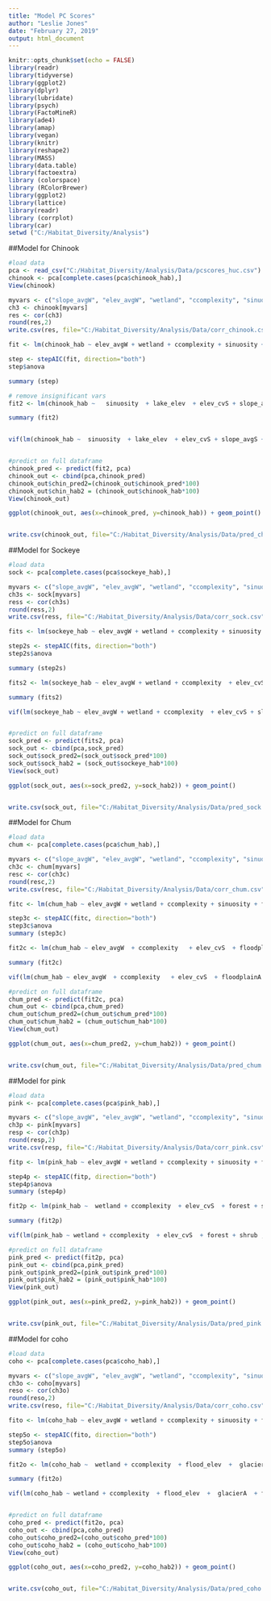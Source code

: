 ```yaml
---
title: "Model PC Scores"
author: "Leslie Jones"
date: "February 27, 2019"
output: html_document
---
```


```r
knitr::opts_chunk$set(echo = FALSE)
library(readr)
library(tidyverse)
library(ggplot2)
library(dplyr)
library(lubridate)
library(psych)
library(FactoMineR)
library(ade4)
library(amap)
library(vegan)
library(knitr)
library(reshape2)
library(MASS)
library(data.table)
library(factoextra)
library (colorspace)
library (RColorBrewer)
library(ggplot2)
library(lattice)
library(readr)
library (corrplot)
library(car)
setwd ("C:/Habitat_Diversity/Analysis")

```


##Model for Chinook

```r
#load data
pca <- read_csv("C:/Habitat_Diversity/Analysis/Data/pcscores_huc.csv")
chinook <- pca[complete.cases(pca$chinook_hab),]
View(chinook)

myvars <- c("slope_avgW", "elev_avgW", "wetland", "ccomplexity", "sinuosity", "flood_elev", "lake_elev", "elev_avgS", "elev_cvS", "slope_avgS", "slope_cvS", "slope_cvW", "glacierA", "floodplainA", "lakeD", "forest", "shrub")
ch3 <- chinook[myvars] 
res <- cor(ch3)
round(res,2)
write.csv(res, file="C:/Habitat_Diversity/Analysis/Data/corr_chinook.csv")

fit <- lm(chinook_hab ~ elev_avgW + wetland + ccomplexity + sinuosity + flood_elev + lake_elev  + elev_cvS + slope_avgS +  glacierA + floodplainA + lakeD + forest + shrub , data = chinook)

step <- stepAIC(fit, direction="both")
step$anova

summary (step)

# remove insignificant vars
fit2 <- lm(chinook_hab ~   sinuosity  + lake_elev  + elev_cvS + slope_avgS + forest + shrub, data = chinook)

summary (fit2)


vif(lm(chinook_hab ~  sinuosity  + lake_elev  + elev_cvS + slope_avgS + forest + shrub , data = chinook))


#predict on full dataframe
chinook_pred <- predict(fit2, pca)
chinook_out <- cbind(pca,chinook_pred) 
chinook_out$chin_pred2=(chinook_out$chinook_pred*100)
chinook_out$chin_hab2 = (chinook_out$chinook_hab*100)
View(chinook_out)

ggplot(chinook_out, aes(x=chinook_pred, y=chinook_hab)) + geom_point()


write.csv(chinook_out, file="C:/Habitat_Diversity/Analysis/Data/pred_chinook.csv")
```
##Model for Sockeye

```r
#load data
sock <- pca[complete.cases(pca$sockeye_hab),]

myvars <- c("slope_avgW", "elev_avgW", "wetland", "ccomplexity", "sinuosity", "flood_elev", "lake_elev", "elev_avgS", "elev_cvS", "slope_avgS", "slope_cvS", "slope_cvW", "glacierA", "floodplainA", "lakeD", "forest", "shrub")
ch3s <- sock[myvars] 
ress <- cor(ch3s)
round(ress,2)
write.csv(ress, file="C:/Habitat_Diversity/Analysis/Data/corr_sock.csv")

fits <- lm(sockeye_hab ~ elev_avgW + wetland + ccomplexity + sinuosity + flood_elev + lake_elev  + elev_cvS + slope_avgS +  glacierA + floodplainA + lakeD + forest + shrub , data = sock)

step2s <- stepAIC(fits, direction="both")
step2s$anova

summary (step2s)

fits2 <- lm(sockeye_hab ~ elev_avgW + wetland + ccomplexity  + elev_cvS + slope_avgS  + lakeD + forest + shrub , data = sock)

summary (fits2)

vif(lm(sockeye_hab ~ elev_avgW + wetland + ccomplexity  + elev_cvS + slope_avgS  + lakeD + forest + shrub, data = sock))


#predict on full dataframe
sock_pred <- predict(fits2, pca)
sock_out <- cbind(pca,sock_pred) 
sock_out$sock_pred2=(sock_out$sock_pred*100)
sock_out$sock_hab2 = (sock_out$sockeye_hab*100)
View(sock_out)

ggplot(sock_out, aes(x=sock_pred2, y=sock_hab2)) + geom_point()


write.csv(sock_out, file="C:/Habitat_Diversity/Analysis/Data/pred_sock.csv")
```

##Model for Chum

```r
#load data
chum <- pca[complete.cases(pca$chum_hab),]

myvars <- c("slope_avgW", "elev_avgW", "wetland", "ccomplexity", "sinuosity", "flood_elev", "lake_elev", "elev_avgS", "elev_cvS", "slope_avgS", "slope_cvS", "slope_cvW", "glacierA", "floodplainA", "lakeD", "forest", "shrub")
ch3c <- chum[myvars] 
resc <- cor(ch3c)
round(resc,2)
write.csv(resc, file="C:/Habitat_Diversity/Analysis/Data/corr_chum.csv")

fitc <- lm(chum_hab ~ elev_avgW + wetland + ccomplexity + sinuosity + flood_elev + lake_elev  + elev_cvS + slope_avgS +  glacierA + floodplainA + lakeD + forest + shrub, data = chum)

step3c <- stepAIC(fitc, direction="both")
step3c$anova
summary (step3c)

fit2c <- lm(chum_hab ~ elev_avgW  + ccomplexity   + elev_cvS  + floodplainA  + forest + shrub, data = chum)

summary (fit2c)

vif(lm(chum_hab ~ elev_avgW  + ccomplexity   + elev_cvS  + floodplainA  + forest + shrub , data = chum))

#predict on full dataframe
chum_pred <- predict(fit2c, pca)
chum_out <- cbind(pca,chum_pred) 
chum_out$chum_pred2=(chum_out$chum_pred*100)
chum_out$chum_hab2 = (chum_out$chum_hab*100)
View(chum_out)

ggplot(chum_out, aes(x=chum_pred2, y=chum_hab2)) + geom_point()


write.csv(chum_out, file="C:/Habitat_Diversity/Analysis/Data/pred_chum.csv")
```

##Model for pink

```r
#load data
pink <- pca[complete.cases(pca$pink_hab),]

myvars <- c("slope_avgW", "elev_avgW", "wetland", "ccomplexity", "sinuosity", "flood_elev", "lake_elev", "elev_avgS", "elev_cvS", "slope_avgS", "slope_cvS", "slope_cvW", "glacierA", "floodplainA", "lakeD", "forest", "shrub")
ch3p <- pink[myvars] 
resp <- cor(ch3p)
round(resp,2)
write.csv(resp, file="C:/Habitat_Diversity/Analysis/Data/corr_pink.csv")

fitp <- lm(pink_hab ~ elev_avgW + wetland + ccomplexity + sinuosity + flood_elev + lake_elev  + elev_cvS + slope_avgS +  glacierA + floodplainA + lakeD + forest + shrub, data = pink)

step4p <- stepAIC(fitp, direction="both")
step4p$anova
summary (step4p)

fit2p <- lm(pink_hab ~  wetland + ccomplexity  + elev_cvS  + forest + shrub, data = pink)

summary (fit2p)

vif(lm(pink_hab ~ wetland + ccomplexity  + elev_cvS  + forest + shrub , data = pink))

#predict on full dataframe
pink_pred <- predict(fit2p, pca)
pink_out <- cbind(pca,pink_pred) 
pink_out$pink_pred2=(pink_out$pink_pred*100)
pink_out$pink_hab2 = (pink_out$pink_hab*100)
View(pink_out)

ggplot(pink_out, aes(x=pink_pred2, y=pink_hab2)) + geom_point()


write.csv(pink_out, file="C:/Habitat_Diversity/Analysis/Data/pred_pink.csv")
```

##Model for coho

```r
#load data
coho <- pca[complete.cases(pca$coho_hab),]

myvars <- c("slope_avgW", "elev_avgW", "wetland", "ccomplexity", "sinuosity", "flood_elev", "lake_elev", "elev_avgS", "elev_cvS", "slope_avgS", "slope_cvS", "slope_cvW", "glacierA", "floodplainA", "lakeD", "forest", "shrub")
ch3o <- coho[myvars] 
reso <- cor(ch3o)
round(reso,2)
write.csv(reso, file="C:/Habitat_Diversity/Analysis/Data/corr_coho.csv")

fito <- lm(coho_hab ~ elev_avgW + wetland + ccomplexity + sinuosity + flood_elev + lake_elev  + elev_cvS + slope_avgS +  glacierA + floodplainA + lakeD + forest + shrub, data = coho)

step5o <- stepAIC(fito, direction="both")
step5o$anova
summary (step5o)

fit2o <- lm(coho_hab ~  wetland + ccomplexity  + flood_elev  +  glacierA  + forest + shrub, data = coho)

summary (fit2o)

vif(lm(coho_hab ~ wetland + ccomplexity  + flood_elev  +  glacierA  + forest + shrub , data = coho))


#predict on full dataframe
coho_pred <- predict(fit2o, pca)
coho_out <- cbind(pca,coho_pred) 
coho_out$coho_pred2=(coho_out$coho_pred*100)
coho_out$coho_hab2 = (coho_out$coho_hab*100)
View(coho_out)

ggplot(coho_out, aes(x=coho_pred2, y=coho_hab2)) + geom_point()


write.csv(coho_out, file="C:/Habitat_Diversity/Analysis/Data/pred_coho.csv")
```